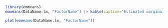 
```r
library(emmeans)
emmeans(DataName.lm, "FactorName") |> kable(caption="Estimated marginal means for ResponseName, grouped by FactorName.")
```


```r
plot(emmeans(DataName.lm, "FactorName"))
```

